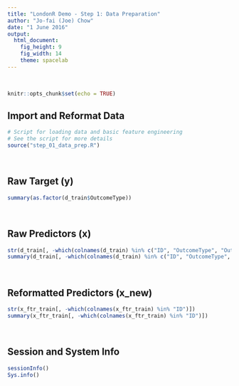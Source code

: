 ```yaml
---
title: "LondonR Demo - Step 1: Data Preparation"
author: "Jo-fai (Joe) Chow"
date: "1 June 2016"
output: 
  html_document: 
    fig_height: 9
    fig_width: 14
    theme: spacelab
---
```


<br>

```r
knitr::opts_chunk$set(echo = TRUE)
```


## Import and Reformat Data

```r
# Script for loading data and basic feature engineering
# See the script for more details
source("step_01_data_prep.R")
```

<br>



## Raw Target (y)

```r
summary(as.factor(d_train$OutcomeType))
```

<br>



## Raw Predictors (x)

```r
str(d_train[, -which(colnames(d_train) %in% c("ID", "OutcomeType", "OutcomeSubtype"))])
summary(d_train[, -which(colnames(d_train) %in% c("ID", "OutcomeType", "OutcomeSubtype"))])
```

<br>



## Reformatted Predictors (x_new)

```r
str(x_ftr_train[, -which(colnames(x_ftr_train) %in% "ID")])
summary(x_ftr_train[, -which(colnames(x_ftr_train) %in% "ID")])
```

<br>



## Session and System Info

```r
sessionInfo()
Sys.info()
```

<br>







